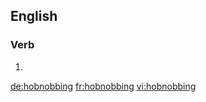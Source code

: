 ==English==

===Verb===
{{head|en}}

# {{present participle of|hobnob}}

[[de:hobnobbing]]
[[fr:hobnobbing]]
[[vi:hobnobbing]]
